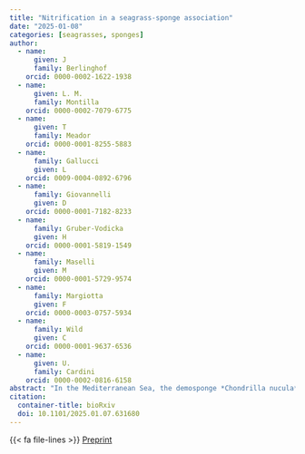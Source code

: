 ```yaml
---
title: "Nitrification in a seagrass-sponge association"
date: "2025-01-08"
categories: [seagrasses, sponges]
author: 
  - name: 
      given: J
      family: Berlinghof 
    orcid: 0000-0002-1622-1938
  - name: 
      given: L. M.
      family: Montilla
    orcid: 0000-0002-7079-6775
  - name: 
      given: T
      family: Meador
    orcid: 0000-0001-8255-5883
  - name: 
      family: Gallucci
      given: L
    orcid: 0009-0004-0892-6796
  - name: 
      family: Giovannelli
      given: D
    orcid: 0000-0001-7182-8233
  - name:
      family: Gruber-Vodicka
      given: H
    orcid: 0000-0001-5819-1549
  - name:
      family: Maselli
      given: M
    orcid: 0000-0001-5729-9574
  - name:
      family: Margiotta
      given: F
    orcid: 0000-0003-0757-5934
  - name: 
      family: Wild
      given: C
    orcid: 0000-0001-9637-6536
  - name: 
      given: U.
      family: Cardini
    orcid: 0000-0002-0816-6158
abstract: "In the Mediterranean Sea, the demosponge *Chondrilla nucula* can occur in close association with the native seagrass *Posidonia oceanica*. *C. nucula* harbors a diverse and abundant microbial community, including potential nitrifiers. Thus, the sponge may contribute to the nitrogen (N) demand of the seagrass holobiont. In this study, we investigated potential nitrification rates (PNR) and inorganic N fluxes within this association at a site where *C. nucula* covered 18 ± 3 % of the seagrass meadow area, during plant growth (spring) and senescence (autumn). Using incubation experiments with 15N-labeled ammonium, we measured PNR and inorganic N of the seagrass-sponge association, and of sponge and seagrass independently, under light and dark conditions. We supplemented these experiments with 16s rRNA gene amplicon sequencing to characterize the microbial community of the sponge. PNR was exclusively measured when the sponge was present (alone or in association with the seagrass). PNR was highest in the dark and when *C. nucula* was associated with the seagrass, ranging from 21 ± 7 to 267 ± 33 nmol N g DW-1 h-1 in spring and autumn, respectively. Sponge-mediated PNR can support 8% of the N demand of the *P. oceanica* holobiont during growth and 47 % during senescence. We identified key nitrifying bacterial and archaeal groups as members of the sponge's microbial community. While *C. nucula* released inorganic N, potentially sustaining the seagrass, it benefitted from dissolved organic carbon released by *P. oceanica*. These results suggest that the interaction between *C. nucula* and *P. oceanica* is mutually beneficial, ultimately supporting and stabilizing the seagrass ecosystem."
citation: 
  container-title: bioRxiv
  doi: 10.1101/2025.01.07.631680 
---
```


{{< fa file-lines >}} [Preprint](https://doi.org/10.1101/2025.01.07.631680) 